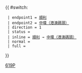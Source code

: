 {{Error|錯誤：此模板已停用。請見[[Template:HK Bus Route Cross Harbour/doc]]。}}{{ #switch: {{{format|}}}
  | endpoint1 = [[順利巴士總站|順利]]
  | endpoint2 = [[中環（港澳碼頭）巴士總站|中環（港澳碼頭）]]
  | direction = 1
  | status = {{HK Bus Status|M}}
  | inline = [[順利巴士總站|順利]] → [[中環（港澳碼頭）巴士總站|中環（港澳碼頭）]]
  | normal =
  | full =
}}<noinclude>[[Category:過海隧道巴士路線模板|619P]]</noinclude>